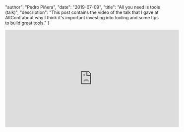 
  "author": "Pedro Piñera",
  "date": "2019-07-09",
  "title": "All you need is tools (talk)",
  "description": "This post contains the video of the talk that I gave at AltConf about why I think it's important investing into tooling and some tips to build great tools."
}




<iframe width="560" height="315" src="https://www.youtube.com/embed/ydWpnj-PIjQ" frameborder="0" allow="accelerometer; autoplay; encrypted-media; gyroscope; picture-in-picture" allowfullscreen></iframe>

    